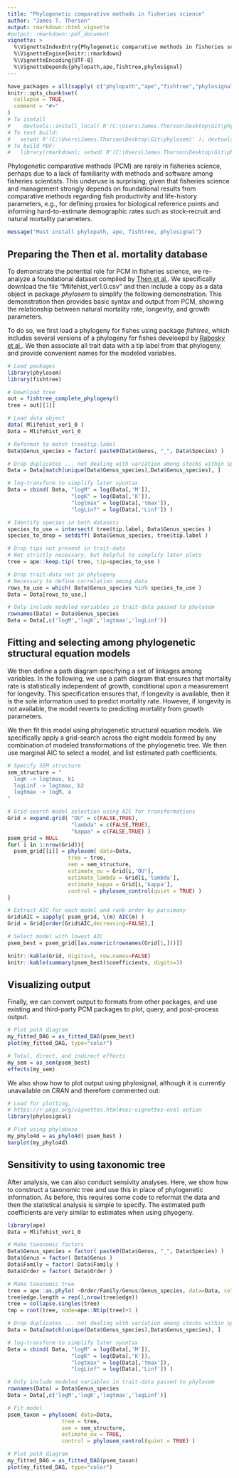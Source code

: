 ```yaml
---
title: "Phylogenetic comparative methods in fisheries science"
author: "James T. Thorson"
output: rmarkdown::html_vignette
#output: rmarkdown::pdf_document
vignette: >
  %\VignetteIndexEntry{Phylogenetic comparative methods in fisheries science}
  %\VignetteEngine{knitr::rmarkdown}
  %\VignetteEncoding{UTF-8}
  %\VignetteDepends{phylopath,ape,fishtree,phylosignal}
---
```


```r
have_packages = all(sapply( c("phylopath","ape","fishtree","phylosignal"), FUN=requireNamespace))
knitr::opts_chunk$set(
  collapse = TRUE,
  comment = "#>"
)
# To isntall
#    devtools::install_local( R'(C:\Users\James.Thorson\Desktop\Git\phylosem)', force=TRUE )
# To test build:
#   setwd( R'(C:\Users\James.Thorson\Desktop\Git\phylosem)' ); devtools::build_rmd("vignettes/fisheries.Rmd")
# To build PDF: 
#   library(rmarkdown); setwd( R'(C:\Users\James.Thorson\Desktop\Git\phylosem\vignettes)' ); render( "fisheries.Rmd", pdf_document()) 
```

Phylogenetic comparative methods (PCM) are rarely in fisheries science, perhaps due to a lack of familiarity with methods and software among fisheries scientists.  This underuse is surprising, given that fisheries science and management strongly depends on foundational results from comparative methods regarding fish productivity and life-history parameters, e.g., for defining proxies for biological reference points and informing hard-to-estimate demographic rates such as stock-recruit and natural mortality parameters.

```r
message("Must install phylopath, ape, fishtree, phylosignal")
```

## Preparing the Then et al. mortality database

To demonstrate the potential role for PCM in fisheries science, we re-analyze a foundational dataset compiled by [Then et al.](https://www.vims.edu/research/departments/fisheries/programs/mort_db/).  We specifically download the file "Mlifehist_ver1.0.csv" and then include a copy as a data object in package _phylosem_ to simplify the following demonstration.  This demonstration then provides basic syntax and output from PCM, showing the relationship between natural mortality rate, longevity, and growth parameters.

To do so, we first load a phylogeny for fishes using package _fishtree_, which includes several versions of a phylogeny for fishes develoepd by [Rabosky et al.](https://doi.org/10.1038/s41586-018-0273-1). We then associate all trait data with a tip label from that phylogeny, and provide convenient names for the modeled variables. 

```r
# Load packages
library(phylosem)
library(fishtree)

# Download tree
out = fishtree_complete_phylogeny()
tree = out[[1]]

# Load data object
data( Mlifehist_ver1_0 )
Data = Mlifehist_ver1_0

# Reformat to match tree$tip.label
Data$Genus_species = factor( paste0(Data$Genus, "_", Data$Species) )

# Drop duplicates ... not dealing with variation among stocks within species
Data = Data[match(unique(Data$Genus_species),Data$Genus_species), ]

# log-transform to simplify later syuntax
Data = cbind( Data, "logM" = log(Data[,'M']),
                    "logK" = log(Data[,'K']),
                    "logtmax" = log(Data[,'tmax']),
                    "logLinf" = log(Data[,'Linf']) )

# Identify species in both datasets
species_to_use = intersect( tree$tip.label, Data$Genus_species )
species_to_drop = setdiff( Data$Genus_species, tree$tip.label )

# Drop tips not present in trait-data
# Not strictly necessary, but helpful to simplify later plots
tree = ape::keep.tip( tree, tip=species_to_use )

# Drop trait-data not in phylogeny
# Necessary to define correlation among data
rows_to_use = which( Data$Genus_species %in% species_to_use )
Data = Data[rows_to_use,]

# Only include modeled variables in trait-data passed to phylosem
rownames(Data) = Data$Genus_species
Data = Data[,c('logM','logK','logtmax','logLinf')]
```

## Fitting and selecting among phylogenetic structural equation models

We then define a path diagram specifying a set of linkages among variables.  In the following, we use a path diagram that ensures that mortality rate is statistically independent of growth, conditional upon a measurement for longevity.  This specification ensures that, if longevity is available, then it is the sole information used to predict mortality rate.  However, if longevity is not available, the model reverts to predicting mortality from growth parameters.

We then fit this model using phylogenetic structural equation models.  We specifically apply a grid-search across the eight models formed by any combination of modeled transformations of the phylogenetic tree.  We then use marginal AIC to select a model, and list estimated path coefficients.

```r
# Specify SEM structure
sem_structure = "
  logK -> logtmax, b1
  logLinf -> logtmax, b2
  logtmax -> logM, a
"

# Grid-search model selection using AIC for transformations
Grid = expand.grid( "OU" = c(FALSE,TRUE),
                    "lambda" = c(FALSE,TRUE),
                    "kappa" = c(FALSE,TRUE) )
psem_grid = NULL
for( i in 1:nrow(Grid)){
  psem_grid[[i]] = phylosem( data=Data,
                   tree = tree,
                   sem = sem_structure,
                   estimate_ou = Grid[i,'OU'],
                   estimate_lambda = Grid[i,'lambda'],
                   estimate_kappa = Grid[i,'kappa'],
                   control = phylosem_control(quiet = TRUE) )
}

# Extract AIC for each model and rank-order by parsimony
Grid$AIC = sapply( psem_grid, \(m) AIC(m) )
Grid = Grid[order(Grid$AIC,decreasing=FALSE),]

# Select model with lowest AIC
psem_best = psem_grid[[as.numeric(rownames(Grid[1,]))]]
```

```r
knitr::kable(Grid, digits=3, row.names=FALSE)
knitr::kable(summary(psem_best)$coefficients, digits=3)
```

## Visualizing output

Finally, we can convert output to formats from other packages, and use existing and third-party PCM packages to plot, query, and post-process output.

```r
# Plot path diagram
my_fitted_DAG = as_fitted_DAG(psem_best)
plot(my_fitted_DAG, type="color")

# Total, direct, and indirect effects
my_sem = as_sem(psem_best)
effects(my_sem)
```

We also show how to plot output using phylosignal, although it is currently unavailable on CRAN and therefore commented out:
```r
# Load for plotting,
# https://r-pkgs.org/vignettes.html#sec-vignettes-eval-option
library(phylosignal)

# Plot using phylobase
my_phylo4d = as_phylo4d( psem_best )
barplot(my_phylo4d)
```

## Sensitivity to using taxonomic tree

After analysis, we can also conduct sensivity analyses.  Here, we show how to construct a taxonomic tree and use this in place of phylogenetic information.  As before, this requires some code to reformat the data and then the statistical analysis is simple to specify. The estimated path coefficients are very similar to estimates when using phyogeny.  

```r
library(ape)
Data = Mlifehist_ver1_0

# Make taxonomic factors
Data$Genus_species = factor( paste0(Data$Genus, "_", Data$Species) )
Data$Genus = factor( Data$Genus )
Data$Family = factor( Data$Family )
Data$Order = factor( Data$Order )

# Make taxonomic tree
tree = ape::as.phylo( ~Order/Family/Genus/Genus_species, data=Data, collapse=FALSE)
tree$edge.length = rep(1,nrow(tree$edge))
tree = collapse.singles(tree)
tmp = root(tree, node=ape::Ntip(tree)+1 )

# Drop duplicates ... not dealing with variation among stocks within species
Data = Data[match(unique(Data$Genus_species),Data$Genus_species), ]

# log-transform to simplify later syuntax
Data = cbind( Data, "logM" = log(Data[,'M']),
                    "logK" = log(Data[,'K']),
                    "logtmax" = log(Data[,'tmax']),
                    "logLinf" = log(Data[,'Linf']) )

# Only include modeled variables in trait-data passed to phylosem
rownames(Data) = Data$Genus_species
Data = Data[,c('logM','logK','logtmax','logLinf')]

# Fit model
psem_taxon = phylosem( data=Data,
                 tree = tree,
                 sem = sem_structure,
                 estimate_ou = TRUE,
                 control = phylosem_control(quiet = TRUE) )

# Plot path diagram
my_fitted_DAG = as_fitted_DAG(psem_taxon)
plot(my_fitted_DAG, type="color")
```

